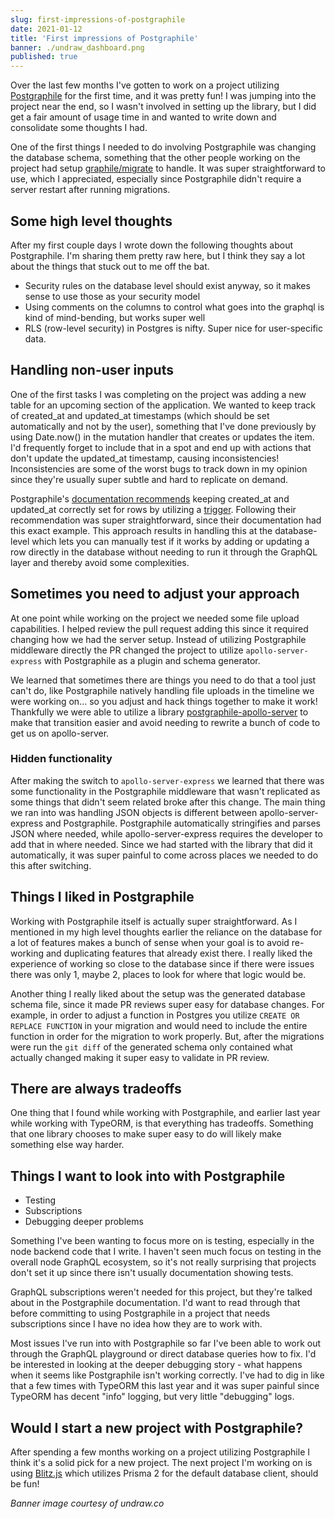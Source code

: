 ```yaml
---
slug: first-impressions-of-postgraphile
date: 2021-01-12
title: 'First impressions of Postgraphile'
banner: ./undraw_dashboard.png
published: true
---
```


Over the last few months I've gotten to work on a project utilizing
[Postgraphile](https://www.graphile.org/postgraphile/) for the first time, and
it was pretty fun! I was jumping into the project near the end, so I wasn't
involved in setting up the library, but I did get a fair amount of usage time in
and wanted to write down and consolidate some thoughts I had.

One of the first things I needed to do involving Postgraphile was changing the
database schema, something that the other people working on the project had
setup [graphile/migrate](https://github.com/graphile/migrate) to handle. It was
super straightforward to use, which I appreciated, especially since Postgraphile
didn't require a server restart after running migrations.

## Some high level thoughts

After my first couple days I wrote down the following thoughts about
Postgraphile. I'm sharing them pretty raw here, but I think they say a lot about
the things that stuck out to me off the bat.

- Security rules on the database level should exist anyway, so it makes sense to
  use those as your security model
- Using comments on the columns to control what goes into the graphql is kind of
  mind-bending, but works super well
- RLS (row-level security) in Postgres is nifty. Super nice for user-specific
  data.

## Handling non-user inputs

One of the first tasks I was completing on the project was adding a new table
for an upcoming section of the application. We wanted to keep track of
created_at and updated_at timestamps (which should be set automatically and not
by the user), something that I've done previously by using Date.now() in the
mutation handler that creates or updates the item. I'd frequently forget to
include that in a spot and end up with actions that don't update the updated_at
timestamp, causing inconsistencies! Inconsistencies are some of the worst bugs
to track down in my opinion since they're usually super subtle and hard to
replicate on demand.

Postgraphile's
[documentation recommends](https://www.graphile.org/postgraphile/postgresql-schema-design/#triggers)
keeping created_at and updated_at correctly set for rows by utilizing a
[trigger](https://www.postgresql.org/docs/current/sql-createtrigger.html).
Following their recommendation was super straightforward, since their
documentation had this exact example. This approach results in handling this at
the database-level which lets you can manually test if it works by adding or
updating a row directly in the database without needing to run it through the
GraphQL layer and thereby avoid some complexities.

## Sometimes you need to adjust your approach

At one point while working on the project we needed some file upload
capabilities. I helped review the pull request adding this since it required
changing how we had the server setup. Instead of utilizing Postgraphile
middleware directly the PR changed the project to utilize
`apollo-server-express` with Postgraphile as a plugin and schema generator.

We learned that sometimes there are things you need to do that a tool just can't
do, like Postgraphile natively handling file uploads in the timeline we were
working on... so you adjust and hack things together to make it work! Thankfully
we were able to utilize a library
[postgraphile-apollo-server](https://github.com/graphile/postgraphile-apollo-server)
to make that transition easier and avoid needing to rewrite a bunch of code to
get us on apollo-server.

### Hidden functionality

After making the switch to `apollo-server-express` we learned that there was
some functionality in the Postgraphile middleware that wasn't replicated as some
things that didn't seem related broke after this change. The main thing we ran
into was handling JSON objects is different between apollo-server-express and
Postgraphile. Postgraphile automatically stringifies and parses JSON where
needed, while apollo-server-express requires the developer to add that in where
needed. Since we had started with the library that did it automatically, it was
super painful to come across places we needed to do this after switching.

## Things I liked in Postgraphile

Working with Postgraphile itself is actually super straightforward. As I
mentioned in my high level thoughts earlier the reliance on the database for a
lot of features makes a bunch of sense when your goal is to avoid re-working and
duplicating features that already exist there. I really liked the experience of
working so close to the database since if there were issues there was only 1,
maybe 2, places to look for where that logic would be.

Another thing I really liked about the setup was the generated database schema
file, since it made PR reviews super easy for database changes. For example, in
order to adjust a function in Postgres you utilize `CREATE OR REPLACE FUNCTION`
in your migration and would need to include the entire function in order for the
migration to work properly. But, after the migrations were run the `git diff` of
the generated schema only contained what actually changed making it super easy
to validate in PR review.

## There are always tradeoffs

One thing that I found while working with Postgraphile, and earlier last year
while working with TypeORM, is that everything has tradeoffs. Something that one
library chooses to make super easy to do will likely make something else way
harder.

## Things I want to look into with Postgraphile

- Testing
- Subscriptions
- Debugging deeper problems

Something I've been wanting to focus more on is testing, especially in the node
backend code that I write. I haven't seen much focus on testing in the overall
node GraphQL ecosystem, so it's not really surprising that projects don't set it
up since there isn't usually documentation showing tests.

GraphQL subscriptions weren't needed for this project, but they're talked about
in the Postgraphile documentation. I'd want to read through that before
committing to using Postgraphile in a project that needs subscriptions since I
have no idea how they are to work with.

Most issues I've run into with Postgraphile so far I've been able to work out
through the GraphQL playground or direct database queries how to fix. I'd be
interested in looking at the deeper debugging story - what happens when it seems
like Postgraphile isn't working correctly. I've had to dig in like that a few
times with TypeORM this last year and it was super painful since TypeORM has
decent "info" logging, but very little "debugging" logs.

## Would I start a new project with Postgraphile?

After spending a few months working on a project utilizing Postgraphile I think
it's a solid pick for a new project. The next project I'm working on is using
[Blitz.js](https://blitzjs.com/) which utilizes Prisma 2 for the default
database client, should be fun!

_Banner image courtesy of undraw.co_
